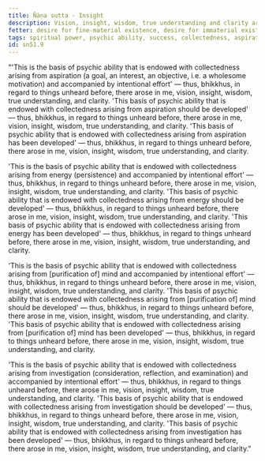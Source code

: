 ```yaml
---
title: Ñāṇa sutta - Insight
description: Vision, insight, wisdom, true understanding and clarity arose in the Buddha regarding the four bases of psychic ability.
fetter: desire for fine-material existence, desire for immaterial existence, conceit, restlessness, ignorance
tags: spiritual power, psychic ability, success, collectedness, aspiration, persistence, energy, mind, investigation, reflection, close examination, sn, sn45-56, sn51
id: sn51.9
---
```


"'This is the basis of psychic ability that is endowed with collectedness arising from aspiration (a goal, an interest, an objective, i.e. a wholesome motivation) and accompanied by intentional effort' — thus, bhikkhus, in regard to things unheard before, there arose in me, vision, insight, wisdom, true understanding, and clarity.
'This basis of psychic ability that is endowed with collectedness arising from aspiration should be developed' — thus, bhikkhus, in regard to things unheard before, there arose in me, vision, insight, wisdom, true understanding, and clarity.
'This basis of psychic ability that is endowed with collectedness arising from aspiration has been developed' — thus, bhikkhus, in regard to things unheard before, there arose in me, vision, insight, wisdom, true understanding, and clarity.

'This is the basis of psychic ability that is endowed with collectedness arising from energy (persistence) and accompanied by intentional effort' — thus, bhikkhus, in regard to things unheard before, there arose in me, vision, insight, wisdom, true understanding, and clarity.
'This basis of psychic ability that is endowed with collectedness arising from energy should be developed' — thus, bhikkhus, in regard to things unheard before, there arose in me, vision, insight, wisdom, true understanding, and clarity.
'This basis of psychic ability that is endowed with collectedness arising from energy has been developed' — thus, bhikkhus, in regard to things unheard before, there arose in me, vision, insight, wisdom, true understanding, and clarity.

'This is the basis of psychic ability that is endowed with collectedness arising from [purification of] mind and accompanied by intentional effort' — thus, bhikkhus, in regard to things unheard before, there arose in me, vision, insight, wisdom, true understanding, and clarity.
'This basis of psychic ability that is endowed with collectedness arising from [purification of] mind should be developed' — thus, bhikkhus, in regard to things unheard before, there arose in me, vision, insight, wisdom, true understanding, and clarity.
'This basis of psychic ability that is endowed with collectedness arising from [purification of] mind has been developed' — thus, bhikkhus, in regard to things unheard before, there arose in me, vision, insight, wisdom, true understanding, and clarity.

'This is the basis of psychic ability that is endowed with collectedness arising from investigation (consideration, reflection, and examination) and accompanied by intentional effort' — thus, bhikkhus, in regard to things unheard before, there arose in me, vision, insight, wisdom, true understanding, and clarity.
'This basis of psychic ability that is endowed with collectedness arising from investigation should be developed' — thus, bhikkhus, in regard to things unheard before, there arose in me, vision, insight, wisdom, true understanding, and clarity.
'This basis of psychic ability that is endowed with collectedness arising from investigation has been developed' — thus, bhikkhus, in regard to things unheard before, there arose in me, vision, insight, wisdom, true understanding, and clarity."